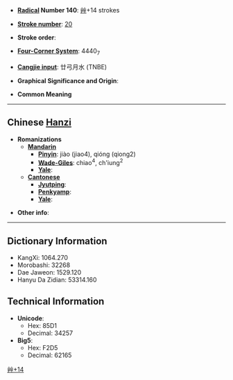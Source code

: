 * '''[[Wiktionary:Chinese radical index| Radical]] Number 140''': [[Wiktionary:Chinese radical index 艸|艸]]+14 strokes

* '''[[Wiktionary:Chinese total strokes index|Stroke number]]''': [[Wiktionary:Chinese total strokes index 20|20]]

* '''Stroke order''': 

* '''[[Wiktionary:Chinese four corner index|Four-Corner System]]''': 4440<sub>7</sub>

* '''[[Wiktionary:Chinese Cangjie index|Cangjie input]]''': 廿弓月水 (TNBE)

* '''Graphical Significance and Origin''': 

* '''Common Meaning'''

----

== Chinese [[Hanzi]] ==

* '''Romanizations'''
** '''[[Mandarin]]'''
*** '''[[Pinyin]]''': jiào (jiao4), qióng (qiong2)
*** '''[[Wade-Giles]]''': chiao<sup>4</sup>, ch'iung<sup>2</sup>
*** '''[[Yale]]''': 
** '''[[Cantonese]]'''
*** '''[[Jyutping]]''':
*** '''[[Penkyamp]]''': 
*** '''[[Yale]]''': 

* '''Other info''': 

----

== Dictionary Information ==

* KangXi: 1064.270
* Morobashi: 32268
* Dae Jaweon: 1529.120
* Hanyu Da Zidian: 53314.160

== Technical Information ==

* '''Unicode''':
** Hex: 85D1
** Decimal: 34257
* '''Big5''':
** Hex: F2D5
** Decimal: 62165

[[Category:CJKV Character articles lacking a common meaning|艸+14]]
